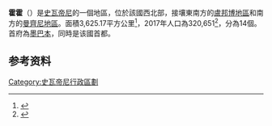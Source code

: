 {{Infobox settlement
| name                    = 霍霍區
| native_name             = {{lang|ss|Hhohho}}
| nickname                = 
| settlement_type         = [[史瓦帝尼行政區劃|區]]
| motto                   = 
| image_map               = Swaziland - Hhohho.svg
| map_caption             = 在史瓦帝尼的位置
| subdivision_type        = [[世界政區索引|國家]]
| subdivision_name        = {{SWZ}}
| established_title       = 成立
| established_date        = 1903年
| seat_type               = 首府
| seat                    = [[墨巴本|墨巴本]]
| leader_title            = 區長
| leader_name             = Ben Mshamndane Sibandze
| leader_title1           = 秘書
| leader_name1            = Jabulile B. Dlamini
| unit_pref               = Metric
| area_total_km2          = 3625.17
| elevation_m             = 
| population_as_of        = 2017年人口普查
| population_total        = 320,651
| population_density_km2  = auto
| timezone                = 南非標準時間
| utc_offset              = +2
| coordinates             = {{coord|26|00|S|31|30|E|display=inline}}
| postal_code_type        = 邮政编码
| postal_code             = H100
| blank_name_sec1                 = [[人類發展指數|人類發展指數]]（2017年）
| blank_info_sec1                 = 0.623 <ref name="GlobalDataLab">{{Cite web|url=https://hdi.globaldatalab.org/areadata/shdi/|title=Sub-national HDI - Subnational HDI - Global Data Lab|website=hdi.globaldatalab.org|language=en|access-date=2018-09-13|archive-date=2018-09-23|archive-url=https://web.archive.org/web/20180923120638/https://hdi.globaldatalab.org/areadata/shdi/|dead-url=no}}</ref><br/>{{color|#fc0|中等}}
| population_footnotes            = 
| population_note                 = 
}}
'''霍霍'''（{{Lang-en|'''Hhohho'''}}）是[[史瓦帝尼|史瓦帝尼]]的一個地區，位於該國西北部，接壤東南方的[[卢邦博|盧邦博地區]]和南方的[[曼齊尼區|曼齊尼地區]]。面積3,625.17平方公里<ref>{{Cite web |url=http://www.geohive.com/cntry/swaziland.aspx |title=Swaziland at GeoHive |accessdate=2019-04-12 |archive-date=2013-12-14 |archive-url=https://web.archive.org/web/20131214033614/http://www.geohive.com/cntry/swaziland.aspx |dead-url=yes }}</ref>，2017年人口為320,651<ref>{{Cite web|title=Eswatini: Regions, Major Cities & Urban Centers - Population Statistics, Maps, Charts, Weather and Web Information|url=https://www.citypopulation.de/en/eswatini/|access-date=2022-01-25|work=www.citypopulation.de|archive-date=2021-12-11|archive-url=https://web.archive.org/web/20211211110224/https://www.citypopulation.de/en/eswatini/|dead-url=no}}</ref>，分為14個{{tsl|en|Tinkhundla}}。首府為[[墨巴本|墨巴本]]，同時是该國首都。

==参考资料==
{{reflist|30em}}

{{史瓦帝尼行政區劃}}
[[Category:史瓦帝尼行政區劃|Category:史瓦帝尼行政區劃]]